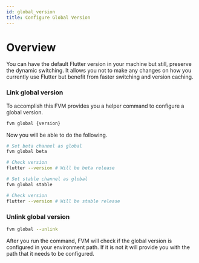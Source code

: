 ```yaml
---
id: global_version
title: Configure Global Version
---
```



# Overview

You can have the default Flutter version in your machine but still, preserve the dynamic switching. It allows you not to make any changes on how you currently use Flutter but benefit from faster switching and version caching.

### Link global version

To accomplish this FVM provides you a helper command to configure a global version.

```bash
fvm global {version}
```

Now you will be able to do the following.

```bash title="Example"
# Set beta channel as global
fvm global beta

# Check version
flutter --version # Will be beta release

# Set stable channel as global
fvm global stable

# Check version
flutter --version # Will be stable release
```

### Unlink global version

```bash
fvm global --unlink
```

<Callout type="info">
  After you run the command, FVM will check if the global version is configured
  in your environment path. If it is not it will provide you with the path that
  it needs to be configured.
</Callout>
